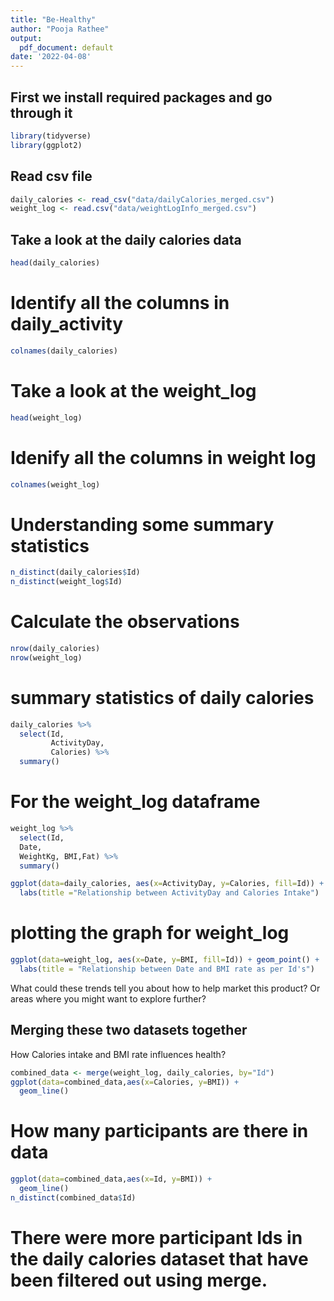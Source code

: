 ```yaml
---
title: "Be-Healthy"
author: "Pooja Rathee"
output:
  pdf_document: default
date: '2022-04-08'
---
```

## First we install required packages and go through it
```r
library(tidyverse)
library(ggplot2)

```

## Read csv file
```r
daily_calories <- read_csv("data/dailyCalories_merged.csv")
weight_log <- read.csv("data/weightLogInfo_merged.csv")
```

## Take a look at the daily calories data
```r
head(daily_calories)
```

# Identify all the columns in daily_activity
```r
colnames(daily_calories)
```
# Take a look at the weight_log
```r
head(weight_log)
```

# Idenify all the columns in weight log
```r
colnames(weight_log)
```
# Understanding some summary statistics
```r
n_distinct(daily_calories$Id)
n_distinct(weight_log$Id)

```
# Calculate the observations 
```r
nrow(daily_calories)
nrow(weight_log)
```
# summary statistics of daily calories
```r
daily_calories %>%  
  select(Id,
         ActivityDay,
         Calories) %>%
  summary()
```
# For the weight_log dataframe
```r
weight_log %>%  
  select(Id,
  Date,
  WeightKg, BMI,Fat) %>%
  summary()
```
```r
ggplot(data=daily_calories, aes(x=ActivityDay, y=Calories, fill=Id)) + geom_point()+
  labs(title ="Relationship between ActivityDay and Calories Intake") 
```
# plotting the graph for weight_log
```r
ggplot(data=weight_log, aes(x=Date, y=BMI, fill=Id)) + geom_point() +
  labs(title = "Relationship between Date and BMI rate as per Id's")
```

What could these trends tell you about how to help market this product? Or areas where you might want to explore further?

## Merging these two datasets together
How Calories intake and BMI rate influences health?

```r
combined_data <- merge(weight_log, daily_calories, by="Id")
ggplot(data=combined_data,aes(x=Calories, y=BMI)) + 
  geom_line()
```

# How many participants are there in data
```r
ggplot(data=combined_data,aes(x=Id, y=BMI)) + 
  geom_line()
n_distinct(combined_data$Id)
```


# There were more participant Ids in the daily calories dataset that have been filtered out using merge.
